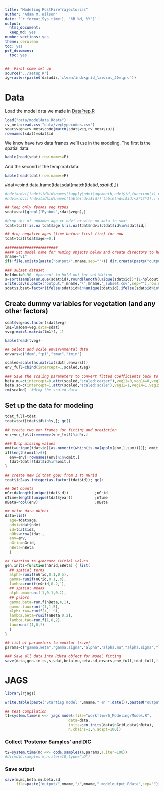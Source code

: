 ```yaml
---
title: "Modeling PostFireTrajectories"
author: "Adam M. Wilson"
date: '`r format(Sys.time(), "%B %d, %Y")`'
output:
  html_document:
  keep_md: yes
number_sections: yes
theme: cerulean
toc: yes
pdf_document:
  toc: yes
---
```


```r
##  First some set up
source("../setup.R")
ig=raster(paste0(datadir,"clean/indexgrid_landsat_30m.grd")) 
```


# Data

Load the model data we made in [DataPrep.R](../1_Data/DataPrep.R)
```r
load("data/modeldata.Rdata")
rv_meta=read.csv("data/vegtypecodes.csv")
sdat$vegn=rv_meta$code[match(sdat$veg,rv_meta$ID)]
rownames(sdat)=sdat$id
```

We know have two data frames we'll use in the modeling. The first is the spatial data:
```r
kable(head(sdat),row.names=F)
```

And the second is the temporal data:
```r
kable(head(tdat),row.names=F)
```

#dat=cbind.data.frame(tdat,sdat[match(tdat$id,sdat$id),])


```r

#ndvi=ndvi[!ndvi$id%in%names(tapply(ndvi$agemonth,ndvi$id,function(x) max(x)<36))[tapply(ndvi$agemonth,ndvi$id,function(x) max(x)<36)],] #drop records with no data less than 3 years old
#ndvi=ndvi[!ndvi$id%in%names(table(ndvi$id))[table(ndvi$id)<2*12*3],] #drop records with less than 3 years of data

## Keep only fynbos veg types
sdat=sdat[grepl("Fynbos",sdat$vegn),]

#drop obs of unknown age or ndvi or with no data in sdat
tdat=tdat[!is.na(tdat$age)&!is.na(tdat$ndvi)&tdat$id%in%sdat$id,] 

## drop negative ages (time before first fire) for now
tdat=tdat[tdat$age>=0,]

########################
#### Set model name for naming objects below and create directory to hold output
mname="v1"
if(!file.exists(paste("output/",mname,sep=""))) dir.create(paste("output/",mname,sep=""),recursive=T)

### subset dataset
holdout=0.90  #percent to hold out for validation
s=sort(sample(unique(sdat$id),round(length(unique(sdat$id))*(1-holdout)))); length(s)
write.csv(s,paste("output/",mname,"/",mname,"_subset.csv",sep=""),row.names=F)
sdat$subset=factor(ifelse(sdat$id%in%unique(tdat$id),ifelse(sdat$id%in%s,"Model Fitting","Validation"),"Prediction"),levels=c("Model Fitting","Validation","Prediction"),ordered=T)
```

## Create dummy variables for vegetation (and any other factors)
```r
sdat$veg=as.factor(sdat$veg)
lm1=lm(dem~veg,data=sdat)
tveg=model.matrix(lm1)[,-1]

kable(head(tveg))
```

```r
## Select and scale environmental data
envars=c("dem","tpi","tmax","tmin")

scaled=scale(as.matrix(sdat[,envars]))
env_full=cbind(intercept=1,scaled,tveg)

### Save the scaling parameters to convert fitted coefficients back to metric units later
beta.mu=c(intercept=0,attr(scaled,"scaled:center"),veg11=0,veg14=0,veg15=0,veg16=0,veg17=0)
beta.sd=c(intercept=1,attr(scaled,"scaled:scale"),veg11=1,veg14=1,veg15=1,veg16=1,veg17=1)
rm(scaled)  #drop the scaled data
```


## Set up the data for modeling
```r
tdat_full=tdat
tdat=tdat[tdat$id%in%s,]; gc() 

## create two env frames for fitting and prediction
env=env_full[rownames(env_full)%in%s,]
  
### Drop missing values
omit=unique(tdat$id)[as.numeric(which(is.na(apply(env,1,sum))))]; omit
if(length(omit)>0){
  env=env[!rownames(env)%in%omit,]
  tdat=tdat[!tdat$id%in%omit,]
}

## create new id that goes from 1 to nGrid
tdat$id2=as.integer(as.factor(tdat$id)); gc()

## Get counts
nGrid=length(unique(tdat$id))            ;nGrid
nTime=length(unique(tdat$year))          ;nTime
nBeta=ncol(env)                          ;nBeta

## Write data object
data=list(
  age=tdat$age,
  ndvi=tdat$ndvi,
  id=tdat$id2,
  nObs=nrow(tdat),
  env=env,
  nGrid=nGrid,
  nBeta=nBeta
  )

## Function to generate initial values
gen.inits=function(nGrid,nBeta) { list(
  ## spatial terms
  alpha=runif(nGrid,0.1,0.5),
  gamma=runif(nGrid,0.1,.9),
  lambda=runif(nGrid,0.2,1),
  ## spatial means
  alpha.mu=runif(1,0.1,0.2),
  ## priors  
  gamma.beta=runif(nBeta,0,1),
  gamma.tau=runif(1,1,5),
  alpha.tau=runif(1,1,5),
  lambda.beta=runif(nBeta,0,2),
  lambda.tau=runif(1,0,2),
  tau=runif(1,0,2)
  )
}

## list of parameters to monitor (save)
params=c("gamma.beta","gamma.sigma","alpha","alpha.mu","alpha.sigma","lambda.beta","lambda.sigma")

### Save all data into Rdata object for model fitting
save(data,gen.inits,s,sdat,beta.mu,beta.sd,envars,env_full,tdat_full,file=paste("output/",mname,"/",mname,"_inputdata.Rdata",sep=""))  #save it
```


# JAGS
```r

library(rjags)

write.table(paste("Starting model ",mname," on ",date()),paste0("output/",mname,"ModelStart.txt"))

## test compilation
t1=system.time(m <<- jags.model(file="workflow/6_Modeling/Model.R",
                             data=data,
                             inits=gen.inits(data$nGrid,data$nBeta),
                             n.chains=1,n.adapt=100))
```

### Collect 'Posterior Samples' and DIC
```r
t2=system.time(mc <<- coda.samples(m,params,n.iter=100))
#dic=dic.samples(m,n.iter=10,type="pD")
```

### Save output
```r
save(m,mc,beta.mu,beta.sd,
     file=paste("output/",mname,"/",mname,"_modeloutput.Rdata",sep=""))  
```

